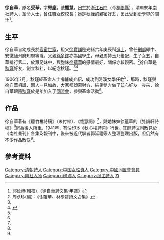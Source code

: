 '''徐自華'''{{BD|1873年||1935年||}}，原名'''受華'''，字'''寄塵'''，號'''懺慧'''，出生於[[浙江|浙江]][[石門縣_(浙江省)|石門]]（今[[桐鄉縣|桐鄉縣]]），清朝末年[[南社|南社]]詩人，革命人士，曾任職女校校長；她是[[秋謹|秋謹]]的親密好友，因此受到史學界的關注<ref name="年譜">郭延禮(輯校).《徐自華詩文集‧年譜》</ref>。

== 生平 ==
徐自華自幼成長於[[官宦世家|官宦世家]]，祖父[[徐寶謙|徐寶謙]]是光緒六年庚辰科[[進士|進士]]，曾任[[刑部|刑部]]郎中、安徽廬州府知府等職。父親[[徐多鏐|徐多鏐]]亦為國學生，母親馬持玉乃繼配，生子女五，自華排行第二，於眾兄妹中，與胞妹[[徐蘊華|徐蘊華]]的感情最好，關係亦較親密。<ref name="詩文合集">周永珍(編)：《徐蘊華、林寒碧詩文合集》</ref>徐自華是[[秋瑾|秋瑾]]好友，創立秋社，以紀念秋瑾。<ref name="年譜"/><ref>{{cite web |title=政治要聞：巾幗的鬚眉的精神 |url=https://books.google.com.hk/books?id=LA5DDwAAQBAJ&pg=PT13&dq=%E5%BE%90%E8%87%AA%E8%8F%AF&hl=zh-TW&sa=X&ved=0ahUKEwiEwdKZlZ_dAhWIFYgKHQT2BEsQ6AEIODAD#v=onepage&q=%E5%BE%90%E8%87%AA%E8%8F%AF&f=false |access-date=2018-09-03 |archive-date=2020-02-02 |archive-url=https://web.archive.org/web/20200202050751/https://books.google.com.hk/books?id=LA5DDwAAQBAJ&pg=PT13&dq=%E5%BE%90%E8%87%AA%E8%8F%AF&hl=zh-TW&sa=X&ved=0ahUKEwiEwdKZlZ_dAhWIFYgKHQT2BEsQ6AEIODAD#v=onepage&q=%E5%BE%90%E8%87%AA%E8%8F%AF&f=false |dead-url=no }}</ref>

1906年2月，[[秋瑾|秋瑾]]經革命人士[[褚輔成|褚輔成]]介紹，成功到潯溪女學任教<ref name="年譜"/>，那時，[[秋瑾|秋瑾]]與徐自華相識，兩人一見如故，大家都傾慕對方，結果雙方做了知心好友。後來，徐自華跟隨[[秋瑾|秋瑾]]於是年加入了[[同盟會|同盟會]]，參與革命活動<ref name="詩文合集"/>。

==作品==
徐自華著有《聽竹樓詩稿》（未付梓）、《懺慧詞》<ref name="年譜"/>，與她妹妹徐蘊華的《雙韻軒詩稿》<ref name="詩文合集"/>同為後人所重。1941年，有油印本《秋心樓詩詞》行世。其餘詩文則散見於《南社叢刊》各集及報刊中，後來被近代學者郭延禮等人整理整理出版，但仍然有不少作品散佚<ref name="年譜"/>。

==參考資料==
{{Wikisource author}}
{{reflist}}

{{normdaten}}
{{DEFAULTSORT:Xu zihua}}
[[Category:清朝詩人|Category:清朝詩人]]
[[Category:中国女性诗人|Category:中国女性诗人]]
[[Category:中國同盟會會員|Category:中國同盟會會員]]
[[Category:南社人物|Category:南社人物]]
[[Category:桐鄉人|Category:桐鄉人]]
[[Category:浙江詩人|Category:浙江詩人]]
[[Category:徐姓|Zi]]